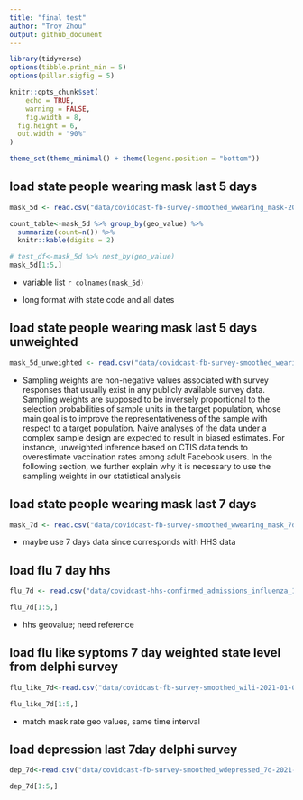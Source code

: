 ```yaml
---
title: "final test"
author: "Troy Zhou"
output: github_document
---
```


```r
library(tidyverse)
options(tibble.print_min = 5)
options(pillar.sigfig = 5)

knitr::opts_chunk$set(
	echo = TRUE,
	warning = FALSE,
	fig.width = 8, 
  fig.height = 6,
  out.width = "90%"
)

theme_set(theme_minimal() + theme(legend.position = "bottom"))

```

## load state people wearing mask last 5 days 

```r

mask_5d <- read.csv("data/covidcast-fb-survey-smoothed_wwearing_mask-2021-01-01-to-2022-11-27.csv")

count_table<-mask_5d %>% group_by(geo_value) %>% 
  summarize(count=n()) %>% 
  knitr::kable(digits = 2)

# test_df<-mask_5d %>% nest_by(geo_value)
mask_5d[1:5,]

```

* variable list ``r colnames(mask_5d)`` 

* long format with state code and all dates

## load state people wearing mask last 5 days unweighted

```r
mask_5d_unweighted <- read.csv("data/covidcast-fb-survey-smoothed_wearing_mask-2021-01-01-to-2022-11-27.csv")
```

* Sampling weights are non-negative values associated with survey responses that 
usually exist in any publicly available survey data. Sampling weights are supposed to 
be inversely proportional to the selection probabilities of sample units in the target 
population, whose main goal is to improve the representativeness of the sample with 
respect to a target population. Naive analyses of the data under a complex sample 
design are expected to result in biased estimates. For instance, unweighted inference 
based on CTIS data tends to overestimate vaccination rates among adult Facebook 
users. In the following section, we further explain why it is necessary to use the 
sampling weights in our statistical analysis

## load state people wearing mask last 7 days 

```r
mask_7d <- read.csv("data/covidcast-fb-survey-smoothed_wwearing_mask_7d-2021-01-01-to-2022-11-27.csv")
```

* maybe use 7 days data since corresponds with HHS data

## load flu 7 day hhs

```r
flu_7d <- read.csv("data/covidcast-hhs-confirmed_admissions_influenza_1d_7dav-2021-01-01-to-2022-11-27.csv")

flu_7d[1:5,]
```

* hhs geovalue; need reference

## load flu like syptoms 7 day weighted state level from delphi survey

```r
flu_like_7d<-read.csv("data/covidcast-fb-survey-smoothed_wili-2021-01-01-to-2022-11-27.csv")

flu_like_7d[1:5,]
```

* match mask rate geo values, same time interval

## load depression last 7day delphi survey

```r
dep_7d<-read.csv("data/covidcast-fb-survey-smoothed_wdepressed_7d-2021-01-01-to-2022-11-27.csv")

dep_7d[1:5,]
```

